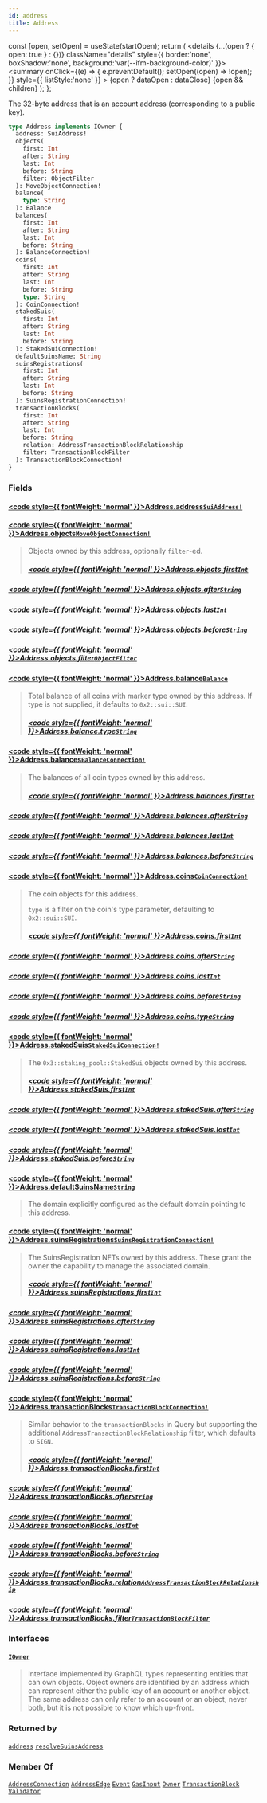 ```yaml
---
id: address
title: Address
---
```









  const [open, setOpen] = useState(startOpen);
  return (
    <details {...(open ? { open: true } : {})} className="details" style={{ border:'none', boxShadow:'none', background:'var(--ifm-background-color)' }}>
      <summary
        onClick={(e) => {
          e.preventDefault();
          setOpen((open) => !open);
        }}
        style={{ listStyle:'none' }}
      >
      {open ? dataOpen : dataClose}
      </summary>
      {open && children}
    </details>
  );
};








The 32-byte address that is an account address (corresponding to a public key).


```graphql
type Address implements IOwner {
  address: SuiAddress!
  objects(
    first: Int
    after: String
    last: Int
    before: String
    filter: ObjectFilter
  ): MoveObjectConnection!
  balance(
    type: String
  ): Balance
  balances(
    first: Int
    after: String
    last: Int
    before: String
  ): BalanceConnection!
  coins(
    first: Int
    after: String
    last: Int
    before: String
    type: String
  ): CoinConnection!
  stakedSuis(
    first: Int
    after: String
    last: Int
    before: String
  ): StakedSuiConnection!
  defaultSuinsName: String
  suinsRegistrations(
    first: Int
    after: String
    last: Int
    before: String
  ): SuinsRegistrationConnection!
  transactionBlocks(
    first: Int
    after: String
    last: Int
    before: String
    relation: AddressTransactionBlockRelationship
    filter: TransactionBlockFilter
  ): TransactionBlockConnection!
}
```




### Fields

#### [<code style={{ fontWeight: 'normal' }}>Address.<b>address</b></code>](#)<Bullet />[`SuiAddress!`](/references/sui-api/sui-graphql/reference/scalars/sui-address) <Badge class="badge badge--secondary" text="non-null"/> <Badge class="badge badge--secondary" text="scalar"/> 
> 
> 
> 
> 

#### [<code style={{ fontWeight: 'normal' }}>Address.<b>objects</b></code>](#)<Bullet />[`MoveObjectConnection!`](/references/sui-api/sui-graphql/reference/objects/move-object-connection) <Badge class="badge badge--secondary" text="non-null"/> <Badge class="badge badge--secondary" text="object"/> 
> 
> 
> Objects owned by this address, optionally `filter`-ed.
> ##### [<code style={{ fontWeight: 'normal' }}>Address.objects.<b>first</b></code>](#)<Bullet />[`Int`](/references/sui-api/sui-graphql/reference/scalars/int) <Badge class="badge badge--secondary" text="scalar"/> 
> 
> 
> 
> 

##### [<code style={{ fontWeight: 'normal' }}>Address.objects.<b>after</b></code>](#)<Bullet />[`String`](/references/sui-api/sui-graphql/reference/scalars/string) <Badge class="badge badge--secondary" text="scalar"/> 
> 
> 
> 
> 

##### [<code style={{ fontWeight: 'normal' }}>Address.objects.<b>last</b></code>](#)<Bullet />[`Int`](/references/sui-api/sui-graphql/reference/scalars/int) <Badge class="badge badge--secondary" text="scalar"/> 
> 
> 
> 
> 

##### [<code style={{ fontWeight: 'normal' }}>Address.objects.<b>before</b></code>](#)<Bullet />[`String`](/references/sui-api/sui-graphql/reference/scalars/string) <Badge class="badge badge--secondary" text="scalar"/> 
> 
> 
> 
> 

##### [<code style={{ fontWeight: 'normal' }}>Address.objects.<b>filter</b></code>](#)<Bullet />[`ObjectFilter`](/references/sui-api/sui-graphql/reference/inputs/object-filter) <Badge class="badge badge--secondary" text="input"/> 
> 
> 
> 
> 

#### [<code style={{ fontWeight: 'normal' }}>Address.<b>balance</b></code>](#)<Bullet />[`Balance`](/references/sui-api/sui-graphql/reference/objects/balance) <Badge class="badge badge--secondary" text="object"/> 
> 
> 
> Total balance of all coins with marker type owned by this address. If type is not supplied,
> it defaults to `0x2::sui::SUI`.
> ##### [<code style={{ fontWeight: 'normal' }}>Address.balance.<b>type</b></code>](#)<Bullet />[`String`](/references/sui-api/sui-graphql/reference/scalars/string) <Badge class="badge badge--secondary" text="scalar"/> 
> 
> 
> 
> 

#### [<code style={{ fontWeight: 'normal' }}>Address.<b>balances</b></code>](#)<Bullet />[`BalanceConnection!`](/references/sui-api/sui-graphql/reference/objects/balance-connection) <Badge class="badge badge--secondary" text="non-null"/> <Badge class="badge badge--secondary" text="object"/> 
> 
> 
> The balances of all coin types owned by this address.
> ##### [<code style={{ fontWeight: 'normal' }}>Address.balances.<b>first</b></code>](#)<Bullet />[`Int`](/references/sui-api/sui-graphql/reference/scalars/int) <Badge class="badge badge--secondary" text="scalar"/> 
> 
> 
> 
> 

##### [<code style={{ fontWeight: 'normal' }}>Address.balances.<b>after</b></code>](#)<Bullet />[`String`](/references/sui-api/sui-graphql/reference/scalars/string) <Badge class="badge badge--secondary" text="scalar"/> 
> 
> 
> 
> 

##### [<code style={{ fontWeight: 'normal' }}>Address.balances.<b>last</b></code>](#)<Bullet />[`Int`](/references/sui-api/sui-graphql/reference/scalars/int) <Badge class="badge badge--secondary" text="scalar"/> 
> 
> 
> 
> 

##### [<code style={{ fontWeight: 'normal' }}>Address.balances.<b>before</b></code>](#)<Bullet />[`String`](/references/sui-api/sui-graphql/reference/scalars/string) <Badge class="badge badge--secondary" text="scalar"/> 
> 
> 
> 
> 

#### [<code style={{ fontWeight: 'normal' }}>Address.<b>coins</b></code>](#)<Bullet />[`CoinConnection!`](/references/sui-api/sui-graphql/reference/objects/coin-connection) <Badge class="badge badge--secondary" text="non-null"/> <Badge class="badge badge--secondary" text="object"/> 
> 
> 
> The coin objects for this address.
> 
> `type` is a filter on the coin's type parameter, defaulting to `0x2::sui::SUI`.
> ##### [<code style={{ fontWeight: 'normal' }}>Address.coins.<b>first</b></code>](#)<Bullet />[`Int`](/references/sui-api/sui-graphql/reference/scalars/int) <Badge class="badge badge--secondary" text="scalar"/> 
> 
> 
> 
> 

##### [<code style={{ fontWeight: 'normal' }}>Address.coins.<b>after</b></code>](#)<Bullet />[`String`](/references/sui-api/sui-graphql/reference/scalars/string) <Badge class="badge badge--secondary" text="scalar"/> 
> 
> 
> 
> 

##### [<code style={{ fontWeight: 'normal' }}>Address.coins.<b>last</b></code>](#)<Bullet />[`Int`](/references/sui-api/sui-graphql/reference/scalars/int) <Badge class="badge badge--secondary" text="scalar"/> 
> 
> 
> 
> 

##### [<code style={{ fontWeight: 'normal' }}>Address.coins.<b>before</b></code>](#)<Bullet />[`String`](/references/sui-api/sui-graphql/reference/scalars/string) <Badge class="badge badge--secondary" text="scalar"/> 
> 
> 
> 
> 

##### [<code style={{ fontWeight: 'normal' }}>Address.coins.<b>type</b></code>](#)<Bullet />[`String`](/references/sui-api/sui-graphql/reference/scalars/string) <Badge class="badge badge--secondary" text="scalar"/> 
> 
> 
> 
> 

#### [<code style={{ fontWeight: 'normal' }}>Address.<b>stakedSuis</b></code>](#)<Bullet />[`StakedSuiConnection!`](/references/sui-api/sui-graphql/reference/objects/staked-sui-connection) <Badge class="badge badge--secondary" text="non-null"/> <Badge class="badge badge--secondary" text="object"/> 
> 
> 
> The `0x3::staking_pool::StakedSui` objects owned by this address.
> ##### [<code style={{ fontWeight: 'normal' }}>Address.stakedSuis.<b>first</b></code>](#)<Bullet />[`Int`](/references/sui-api/sui-graphql/reference/scalars/int) <Badge class="badge badge--secondary" text="scalar"/> 
> 
> 
> 
> 

##### [<code style={{ fontWeight: 'normal' }}>Address.stakedSuis.<b>after</b></code>](#)<Bullet />[`String`](/references/sui-api/sui-graphql/reference/scalars/string) <Badge class="badge badge--secondary" text="scalar"/> 
> 
> 
> 
> 

##### [<code style={{ fontWeight: 'normal' }}>Address.stakedSuis.<b>last</b></code>](#)<Bullet />[`Int`](/references/sui-api/sui-graphql/reference/scalars/int) <Badge class="badge badge--secondary" text="scalar"/> 
> 
> 
> 
> 

##### [<code style={{ fontWeight: 'normal' }}>Address.stakedSuis.<b>before</b></code>](#)<Bullet />[`String`](/references/sui-api/sui-graphql/reference/scalars/string) <Badge class="badge badge--secondary" text="scalar"/> 
> 
> 
> 
> 

#### [<code style={{ fontWeight: 'normal' }}>Address.<b>defaultSuinsName</b></code>](#)<Bullet />[`String`](/references/sui-api/sui-graphql/reference/scalars/string) <Badge class="badge badge--secondary" text="scalar"/> 
> 
> 
> The domain explicitly configured as the default domain pointing to this address.
> 

#### [<code style={{ fontWeight: 'normal' }}>Address.<b>suinsRegistrations</b></code>](#)<Bullet />[`SuinsRegistrationConnection!`](/references/sui-api/sui-graphql/reference/objects/suins-registration-connection) <Badge class="badge badge--secondary" text="non-null"/> <Badge class="badge badge--secondary" text="object"/> 
> 
> 
> The SuinsRegistration NFTs owned by this address. These grant the owner the capability to
> manage the associated domain.
> ##### [<code style={{ fontWeight: 'normal' }}>Address.suinsRegistrations.<b>first</b></code>](#)<Bullet />[`Int`](/references/sui-api/sui-graphql/reference/scalars/int) <Badge class="badge badge--secondary" text="scalar"/> 
> 
> 
> 
> 

##### [<code style={{ fontWeight: 'normal' }}>Address.suinsRegistrations.<b>after</b></code>](#)<Bullet />[`String`](/references/sui-api/sui-graphql/reference/scalars/string) <Badge class="badge badge--secondary" text="scalar"/> 
> 
> 
> 
> 

##### [<code style={{ fontWeight: 'normal' }}>Address.suinsRegistrations.<b>last</b></code>](#)<Bullet />[`Int`](/references/sui-api/sui-graphql/reference/scalars/int) <Badge class="badge badge--secondary" text="scalar"/> 
> 
> 
> 
> 

##### [<code style={{ fontWeight: 'normal' }}>Address.suinsRegistrations.<b>before</b></code>](#)<Bullet />[`String`](/references/sui-api/sui-graphql/reference/scalars/string) <Badge class="badge badge--secondary" text="scalar"/> 
> 
> 
> 
> 

#### [<code style={{ fontWeight: 'normal' }}>Address.<b>transactionBlocks</b></code>](#)<Bullet />[`TransactionBlockConnection!`](/references/sui-api/sui-graphql/reference/objects/transaction-block-connection) <Badge class="badge badge--secondary" text="non-null"/> <Badge class="badge badge--secondary" text="object"/> 
> 
> 
> Similar behavior to the `transactionBlocks` in Query but supporting the additional
> `AddressTransactionBlockRelationship` filter, which defaults to `SIGN`.
> ##### [<code style={{ fontWeight: 'normal' }}>Address.transactionBlocks.<b>first</b></code>](#)<Bullet />[`Int`](/references/sui-api/sui-graphql/reference/scalars/int) <Badge class="badge badge--secondary" text="scalar"/> 
> 
> 
> 
> 

##### [<code style={{ fontWeight: 'normal' }}>Address.transactionBlocks.<b>after</b></code>](#)<Bullet />[`String`](/references/sui-api/sui-graphql/reference/scalars/string) <Badge class="badge badge--secondary" text="scalar"/> 
> 
> 
> 
> 

##### [<code style={{ fontWeight: 'normal' }}>Address.transactionBlocks.<b>last</b></code>](#)<Bullet />[`Int`](/references/sui-api/sui-graphql/reference/scalars/int) <Badge class="badge badge--secondary" text="scalar"/> 
> 
> 
> 
> 

##### [<code style={{ fontWeight: 'normal' }}>Address.transactionBlocks.<b>before</b></code>](#)<Bullet />[`String`](/references/sui-api/sui-graphql/reference/scalars/string) <Badge class="badge badge--secondary" text="scalar"/> 
> 
> 
> 
> 

##### [<code style={{ fontWeight: 'normal' }}>Address.transactionBlocks.<b>relation</b></code>](#)<Bullet />[`AddressTransactionBlockRelationship`](/references/sui-api/sui-graphql/reference/enums/address-transaction-block-relationship) <Badge class="badge badge--secondary" text="enum"/> 
> 
> 
> 
> 

##### [<code style={{ fontWeight: 'normal' }}>Address.transactionBlocks.<b>filter</b></code>](#)<Bullet />[`TransactionBlockFilter`](/references/sui-api/sui-graphql/reference/inputs/transaction-block-filter) <Badge class="badge badge--secondary" text="input"/> 
> 
> 
> 
> 

### Interfaces

#### [`IOwner`](/references/sui-api/sui-graphql/reference/interfaces/iowner) <Badge class="badge badge--secondary" text="interface"/> 
> 
> 
> Interface implemented by GraphQL types representing entities that can own objects. Object owners
> are identified by an address which can represent either the public key of an account or another
> object. The same address can only refer to an account or an object, never both, but it is not
> possible to know which up-front.
> 



### Returned by

[`address`](/references/sui-api/sui-graphql/reference/queries/address)  <Badge class="badge badge--secondary" text="query"/><Bullet />[`resolveSuinsAddress`](/references/sui-api/sui-graphql/reference/queries/resolve-suins-address)  <Badge class="badge badge--secondary" text="query"/>

### Member Of

[`AddressConnection`](/references/sui-api/sui-graphql/reference/objects/address-connection)  <Badge class="badge badge--secondary" text="object"/><Bullet />[`AddressEdge`](/references/sui-api/sui-graphql/reference/objects/address-edge)  <Badge class="badge badge--secondary" text="object"/><Bullet />[`Event`](/references/sui-api/sui-graphql/reference/objects/event)  <Badge class="badge badge--secondary" text="object"/><Bullet />[`GasInput`](/references/sui-api/sui-graphql/reference/objects/gas-input)  <Badge class="badge badge--secondary" text="object"/><Bullet />[`Owner`](/references/sui-api/sui-graphql/reference/objects/owner)  <Badge class="badge badge--secondary" text="object"/><Bullet />[`TransactionBlock`](/references/sui-api/sui-graphql/reference/objects/transaction-block)  <Badge class="badge badge--secondary" text="object"/><Bullet />[`Validator`](/references/sui-api/sui-graphql/reference/objects/validator)  <Badge class="badge badge--secondary" text="object"/>

